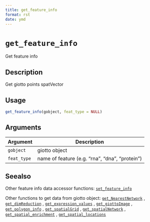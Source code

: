 ```yaml
--- 
title: get_feature_info 
format: rst 
date: ymd 
--- 
```

# `get_feature_info`

Get feature info


## Description

Get giotto points spatVector


## Usage

```r
get_feature_info(gobject, feat_type = NULL)
```


## Arguments

Argument      |Description
------------- |----------------
`gobject`     |     giotto object
`feat_type`     |     name of feature (e.g. "rna", "dna", "protein")


## Seealso

Other feature info data accessor functions:
 [`set_feature_info`](#setfeatureinfo) 
 
 Other functions to get data from giotto object:
 [`get_NearestNetwork`](#getnearestnetwork) ,
 [`get_dimReduction`](#getdimreduction) ,
 [`get_expression_values`](#getexpressionvalues) ,
 [`get_giottoImage`](#getgiottoimage) ,
 [`get_polygon_info`](#getpolygoninfo) ,
 [`get_spatialGrid`](#getspatialgrid) ,
 [`get_spatialNetwork`](#getspatialnetwork) ,
 [`get_spatial_enrichment`](#getspatialenrichment) ,
 [`get_spatial_locations`](#getspatiallocations)


